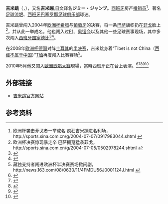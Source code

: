 '''吉米跳'''（{{lang|en|'''Jimmy Jump'''}}，{{bd|1974年}}），又名'''吉米蹦''',日文译名'''ジミー・ジャンプ'''。[[西班牙|西班牙]]房产[[推销员|推销员]]<ref>欧洲杯袭击菲戈者一举成名 疯狂吉米蹦进名利场，http://sports.sina.com.cn/g/2004-07-07/0917983044.shtml {{Wayback|url=http://sports.sina.com.cn/g/2004-07-07/0917983044.shtml |date=20190514233624 }}</ref>、著名[[足球流氓|足球流氓]]、[[西班牙|西班牙]][[巴塞罗那足球俱乐部|巴塞罗那足球俱乐部]]球迷。

吉米跳曾闯入2004年[[欧洲杯|欧洲杯]][[希腊|希腊]]与[[葡萄牙|葡萄牙]]的决赛，将一条[[巴萨|巴萨]]旗帜扔在[[菲戈|菲戈]]脸上<ref>欧洲杯决赛惊现暴走卒 巴萨拥趸猛袭菲戈，http://sports.sina.com.cn/g/2004-07-05/0502978244.shtml {{Wayback|url=http://sports.sina.com.cn/g/2004-07-05/0502978244.shtml |date=20190515134130 }}</ref>，并从此一举成名。他也闯入过[[F1|F1]]、[[奥林匹克运动会|奥运会]]以及其他一些足球赛事现场，其中多次闯入[[西班牙国家德比|西班牙国家德比]]<ref>{{Cite web|url=http://www.chinanews.com/ty/2014/12-08/6855484.shtml|title="吉米蹦"终宣告破产 因罚款累计已达28万欧元(图)-中新网|accessdate=2018-02-21|last=chinanews|work=www.chinanews.com|archive-date=2019-05-15|archive-url=https://web.archive.org/web/20190515005945/http://www.chinanews.com/ty/2014/12-08/6855484.shtml|dead-url=no}}</ref><ref>{{Cite web|url=http://news.cnwest.com/content/2011-05/04/content_4530308.htm|title=“吉米蹦”在体坛臭名昭著 曾在雅典奥运会跳水 - 新闻频道 - 西部网（陕西新闻网）WWW.CNWEST.COM|accessdate=2018-02-21|last=西部网|work=news.cnwest.com|archive-url=https://web.archive.org/web/20180221162013/http://news.cnwest.com/content/2011-05/04/content_4530308.htm|archive-date=2018-02-21|dead-url=yes}}</ref>。

在2008年[[欧洲杯|欧洲杯]][[德国|德国]]对阵[[土耳其|土耳其]]的[[半決賽|半决赛]]，吉米跳身着“Tibet is not China（[[西藏独立运动|西藏不属于中国]]）”[[T恤|T恤]]再度闯入比赛赛场<ref>藏独支持者闯进欧洲杯半决赛赛场掀闹剧，http://news.163.com/08/0630/11/4FMDU56J0001124J.html {{Wayback|url=http://news.163.com/08/0630/11/4FMDU56J0001124J.html |date=20100725074619 }}</ref>。

2010年5月他又闖入[[2010年歐洲歌唱大賽|歐洲歌唱大賽]]現場，當時西班牙正在台上表演。<ref>{{cite news | title = Kjent stuntmann stormet scenen under MGP-finalen | date = 2010-05-29 | publisher = [[Dagbladet|Dagbladet]] | url = http://www.kjendis.no/2010/05/29/kjendis/melodi_grand_prix/eurovision_song_contest/mgp/jimmy_jump/11922420/ | work = Dagbladet | accessdate = 2010-05-29 | language = no | deadurl = yes | archiveurl = https://www.webcitation.org/5q8fwK4Bp?url=http://www.kjendis.no/2010/05/29/kjendis/melodi_grand_prix/eurovision_song_contest/mgp/jimmy_jump/11922420/ | archivedate = 2010-05-31 }}</ref><ref>{{cite news | title = Spania får fremføre på nytt | date = 2010-05-29 | publisher = [[NRK|NRK]] | url = http://nrk.no/programmer/tv/melodi_grand_prix/1.7144974 | work = NRK | accessdate = 2010-05-29 | language = no | archive-date = 2010-05-29 | archive-url = https://www.webcitation.org/5q649vnIA?url=http://nrk.no/programmer/tv/melodi_grand_prix/1.7144974 | dead-url = yes }}</ref><ref>{{cite web |url=http://www.aftonbladet.se/nojesbladet/melodifestivalen2010/article7211424.ab |title=Jimmy Jump sprang in på scenen mitt i direktsändning i Eurovision Song Contest-finalen under Spaniens bidrag | Melodifestivalen 2010 | Nöjesbladet | Aftonbladet |publisher=Aftonbladet.se |language=sv |date= |accessdate=2010-05-30 |archive-date=2010-06-01 |archive-url=https://web.archive.org/web/20100601000520/http://www.aftonbladet.se/nojesbladet/melodifestivalen2010/article7211424.ab |dead-url=no }}</ref><ref>{{cite web |url=http://www.lavozdegalicia.es/genteytelevision/2010/05/29/00031275160815264486424.htm |title=Jimmy Jump salta al escenario durante la actuación de España en Eurovisión |publisher=Lavozdegalicia.es |date= |language=es |accessdate=2010-05-30 |deadurl=yes |archiveurl=https://www.webcitation.org/5q8fwK4CH?url=http://www.lavozdegalicia.es/genteytelevision/2010/05/29/00031275160815264486424.htm |archivedate=2010-05-31 }}</ref><ref>{{cite web |url=http://www.youtube.com/watch?v=fdBLCT7bVCs |language=en |title=Esc: Fan Crashes Spains Performance |publisher=YouTube |date= |accessdate=2010-05-30 |archive-date=2020-11-03 |archive-url=https://web.archive.org/web/20201103125252/https://www.youtube.com/watch?v=fdBLCT7bVCs |dead-url=no }}</ref>
== 外部链接 ==
* [http://www.jimmyjump.com 吉米跳官方网站]{{Wayback|url=http://www.jimmyjump.com/ |date=20100701213650 }}


== 参考资料 ==
<div class="references-small"><references/></div>


{{Authority control}}
{{DEFAULTSORT:Jump, Jimmy}}
